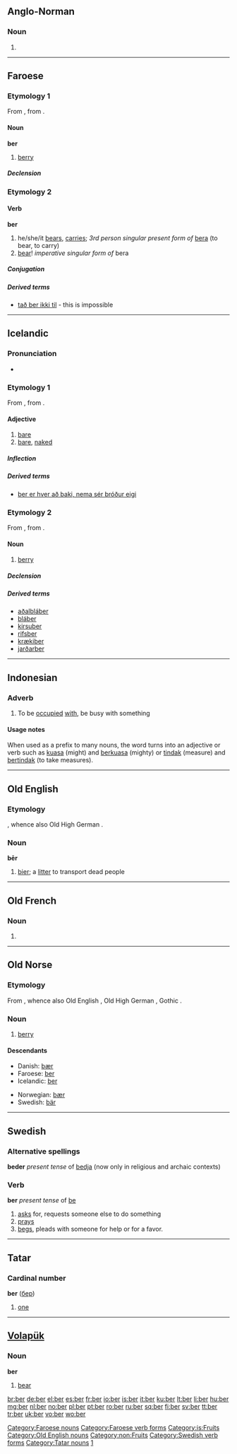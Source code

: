 {{also|bér}}
==Anglo-Norman==

===Noun===
{{infl|xno|noun form|g=m}}

# {{form of|Nominative singular|barun|lang=Anglo-Norman}}

----

==Faroese==

===Etymology 1===
From {{etyl|non|fo}} {{term|ber|lang=non}}, from {{proto|Germanic|basja-||bazja-|lang=fo}}.

====Noun====
'''ber''' {{n}}

# [[berry]]

=====Declension=====
{{fo-decl-noun-n22|ber}}

===Etymology 2===

====Verb====
'''ber'''

# he/she/it [[bears]], [[carries]]; ''3rd person singular present form of'' [[bera#Faroese|bera]] (to bear, to carry)
# [[bear]]! ''imperative singular form of'' bera

=====Conjugation=====
{{fo-conj-54|b|e|r|o|a|ó}}

=====Derived terms=====
* [[tað ber ikki til]] - this is impossible

[[Category:Faroese nouns]]
[[Category:Faroese verb forms]]

----

==Icelandic==

===Pronunciation===
* {{IPA|/pɛːr/|lang=is}}
*: {{rhymes|ɛːr|lang=is}}

===Etymology 1===
From {{etyl|non|is}} {{term|berr}}, from {{proto|Germanic|baza-|lang=is}}.

====Adjective====
{{is-adj|berari|berastur}}

# [[bare]]
# [[bare]], [[naked]]

=====Inflection=====
{{Icelandic adjectival declension 01|ber|}}

=====Derived terms=====
* [[ber er hver að baki, nema sér bróður eigi]]

===Etymology 2===
From {{etyl|non|is}} {{term|ber|lang=non}}, from {{proto|Germanic|basja-||bazja-|lang=is}}.

====Noun====
{{is-noun|n}}

# [[berry]]

=====Declension=====
{{is-decl-noun-n-s|b|e|r|j=j}}

=====Derived terms=====
* [[aðalbláber]]
* [[bláber]]
* [[kirsuber]]
* [[rifsber]]
* [[krækiber]]
* [[jarðarber]]

[[Category:is:Berries| ]]
[[Category:is:Fruits]]

----

==Indonesian==

===Adverb===
{{infl|id|adverb}}

# To be [[occupied]] [[with]], be busy with something

====Usage notes====
When used as a prefix to many nouns, the word turns into an adjective or verb such as [[kuasa]] (might) and [[berkuasa]] (mighty) or [[tindak]] (measure) and [[bertindak]] (to take measures).

----

==Old English==

===Etymology===
{{proto|lang=ang|Germanic|bero}}, whence also Old High German {{term|bara|bāra|lang=goh}}.

===Noun===
'''bēr''' {{f}}

# [[bier]]; a [[litter]] to transport dead people

[[Category:Old English nouns]]

----

==Old French==

===Noun===
{{infl|fro|noun form}} {{m}}

# {{form of|Nominative singular|[[baron#Old French|baron]]|lang=fro}}

----

==Old Norse==

===Etymology===
From {{proto|Germanic|basja-||bazja-|lang=non}}, whence also Old English {{term|berige|beriġe|lang=ang}}, Old High German {{term|beri|lang=goh}}, Gothic {{term|𐌱𐌰𐍃𐌹|tr=basi|sc=Goth}}.

===Noun===
{{infl|non|noun|g=n}}

# [[berry]]

====Descendants====
{{top2}}
* Danish: [[bær#Danish|bær]] {{n}}
* Faroese: [[#Faroese|ber]] {{n}}
* Icelandic: [[#Icelandic|ber]] {{n}}
{{mid2}}
* Norwegian: [[bær#Norwegian|bær]] {{n}}
* Swedish: [[bär#Swedish|bär]] {{n}}
{{bottom}}

[[Category:non:Berries| ]]
[[Category:non:Fruits]]

----

==Swedish==

===Alternative spellings===
'''beder''' ''present tense'' of [[bedja]] (now only in religious and archaic contexts)

===Verb===
'''ber''' ''present tense'' of [[be]]

# [[ask]]s for, requests someone else to do something
# [[pray]]s
# [[beg]]s, pleads with someone for help or for a favor.

[[Category:Swedish verb forms]]

----

==Tatar==

===Cardinal number===
'''ber''' ([[бер]])

# {{cardinal|lang=tt}} [[one]]

[[Category:Tatar nouns]]
[[Category:tt:Cardinal numbers|1]]

----

==[[Volapük]]==

===Noun===
'''ber'''

# [[bear]]

[[br:ber]]
[[de:ber]]
[[el:ber]]
[[es:ber]]
[[fr:ber]]
[[io:ber]]
[[is:ber]]
[[it:ber]]
[[ku:ber]]
[[lt:ber]]
[[li:ber]]
[[hu:ber]]
[[mg:ber]]
[[nl:ber]]
[[no:ber]]
[[pl:ber]]
[[pt:ber]]
[[ro:ber]]
[[ru:ber]]
[[sq:ber]]
[[fi:ber]]
[[sv:ber]]
[[tt:ber]]
[[tr:ber]]
[[uk:ber]]
[[vo:ber]]
[[wo:ber]]